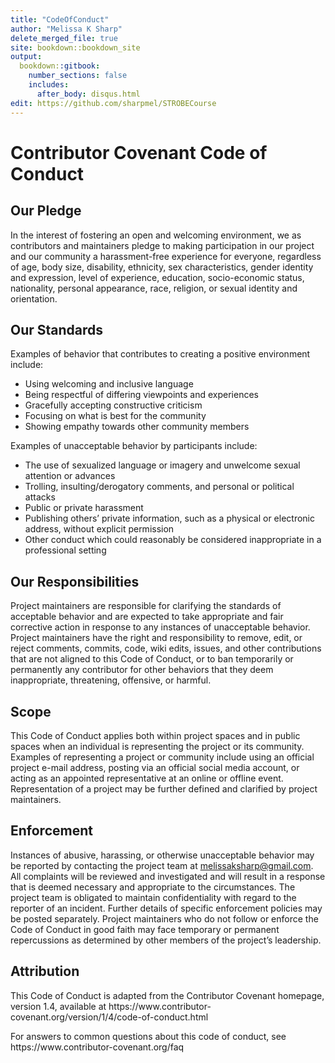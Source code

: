 ```yaml
---
title: "CodeOfConduct"
author: "Melissa K Sharp"
delete_merged_file: true
site: bookdown::bookdown_site
output:
  bookdown::gitbook:
    number_sections: false 
    includes: 
      after_body: disqus.html
edit: https://github.com/sharpmel/STROBECourse
---
```


# Contributor Covenant Code of Conduct

## Our Pledge {-}
In the interest of fostering an open and welcoming environment, we as contributors and maintainers pledge to making participation in our project and our community a harassment-free experience for everyone, regardless of age, body size, disability, ethnicity, sex characteristics, gender identity and expression, level of experience, education, socio-economic status, nationality, personal appearance, race, religion, or sexual identity and orientation.

## Our Standards {-}
Examples of behavior that contributes to creating a positive environment include:

* Using welcoming and inclusive language
* Being respectful of differing viewpoints and experiences
* Gracefully accepting constructive criticism
* Focusing on what is best for the community
* Showing empathy towards other community members

Examples of unacceptable behavior by participants include:

* The use of sexualized language or imagery and unwelcome sexual attention or
 advances
* Trolling, insulting/derogatory comments, and personal or political attacks
* Public or private harassment
* Publishing others' private information, such as a physical or electronic
 address, without explicit permission
* Other conduct which could reasonably be considered inappropriate in a
 professional setting

## Our Responsibilities {-}
Project maintainers are responsible for clarifying the standards of acceptable behavior and are expected to take appropriate and fair corrective action in response to any instances of unacceptable behavior. Project maintainers have the right and responsibility to remove, edit, or reject comments, commits, code, wiki edits, issues, and other contributions that are not aligned to this Code of Conduct, or to ban temporarily or permanently any contributor for other behaviors that they deem inappropriate, threatening, offensive, or harmful.

## Scope {-}
This Code of Conduct applies both within project spaces and in public spaces when an individual is representing the project or its community. Examples of representing a project or community include using an official project e-mail
address, posting via an official social media account, or acting as an appointed representative at an online or offline event. Representation of a project may be further defined and clarified by project maintainers.

## Enforcement {-}
Instances of abusive, harassing, or otherwise unacceptable behavior may be reported by contacting the project team at [melissaksharp@gmail.com](mailto: melissaksharp@gmail.com). All complaints will be reviewed and investigated and will result in a response that is deemed necessary and appropriate to the circumstances. The project team is obligated to maintain confidentiality with regard to the reporter of an incident. Further details of specific enforcement policies may be posted separately. Project maintainers who do not follow or enforce the Code of Conduct in good faith may face temporary or permanent repercussions as determined by other members of the project's leadership.

## Attribution {-}
This Code of Conduct is adapted from the Contributor Covenant homepage, version 1.4, available at https://www.contributor-covenant.org/version/1/4/code-of-conduct.html

[homepage]: https://www.contributor-covenant.org

For answers to common questions about this code of conduct, see https://www.contributor-covenant.org/faq
